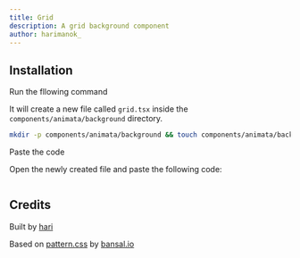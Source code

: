 ```yaml
---
title: Grid
description: A grid background component
author: harimanok_
---
```


<ComponentPreview name="background-grid--docs" />

## Installation

<Steps>
<Step>Run the fllowing command</Step>

It will create a new file called `grid.tsx` inside the `components/animata/background` directory.

```bash
mkdir -p components/animata/background && touch components/animata/background/grid.tsx
```

<Step>Paste the code</Step>

Open the newly created file and paste the following code:

```jsx file=<rootDir>/animata/background/grid.tsx

```

</Steps>

## Credits

Built by [hari](https://github.com/hari)

Based on [pattern.css](https://bansal.io/pattern-css) by [bansal.io](https://bansal.io/)
